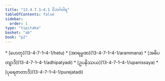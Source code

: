 ```yaml
---
title: "13.4.7.1–4.1 ဝိဘင်္ဂဝါရ"
tableOfContents: false
sidebar:
  order: 1
type: "tipitaka"
basket: "ab"
book: "p2"
---
```



<DynamicBreadcrumb />



<TableOfContents book="p2" section="13.4.7.1">
* [ဟေတု](13-4-7-1–4-1/hetu)
* [အာရမ္မဏ](13-4-7-1–4-1/arammana)
* [အဓိပတျာဒိ](13-4-7-1–4-1/adhipatyadi)
* [ဥပနိဿယ](13-4-7-1–4-1/upanissaya)
* [ပုရေဇာတာဒိ](13-4-7-1–4-1/purejatadi)
</TableOfContents>